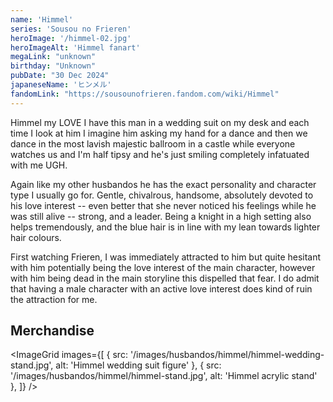 ```yaml
---
name: 'Himmel'
series: 'Sousou no Frieren'
heroImage: '/himmel-02.jpg'
heroImageAlt: 'Himmel fanart'
megaLink: "unknown"
birthday: "Unknown"
pubDate: "30 Dec 2024"
japaneseName: 'ヒンメル'
fandomLink: "https://sousounofrieren.fandom.com/wiki/Himmel"
---
```

Himmel my LOVE I have this man in a wedding suit on my desk and each time I look at him I imagine him asking my hand for a dance and then we dance in the most lavish majestic ballroom in a castle while everyone watches us and I'm half tipsy and he's just smiling completely infatuated with me UGH. 

Again like my other husbandos he has the exact personality and character type I usually go for. Gentle, chivalrous, handsome, absolutely devoted to his love interest -- even better that she never noticed his feelings while he was still alive -- strong, and a leader. Being a knight in a high setting also helps tremendously, and the blue hair is in line with my lean towards lighter hair colours.

First watching Frieren, I was immediately attracted to him but quite hesitant with him potentially being the love interest of the main character, however with him being dead in the main storyline this dispelled that fear. I do admit that having a male character with an active love interest does kind of ruin the attraction for me. 


<YouTube id="https://www.youtube.com/watch?v=UNcvHa8RgFw" />

## Merchandise


<ImageGrid images={[
  { src: '/images/husbandos/himmel/himmel-wedding-stand.jpg', alt: 'Himmel wedding suit figure' },
  { src: '/images/husbandos/himmel/himmel-stand.jpg', alt: 'Himmel acrylic stand' },
]} />